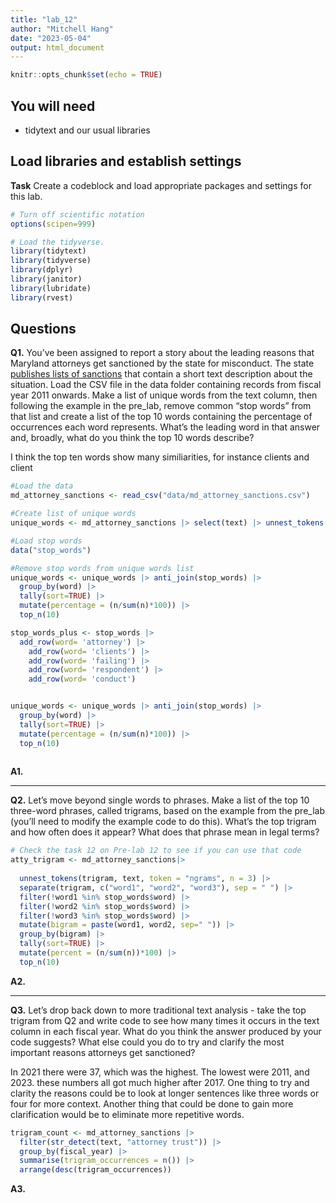 ```yaml
---
title: "lab_12"
author: "Mitchell Hang"
date: "2023-05-04"
output: html_document
---
```


```r
knitr::opts_chunk$set(echo = TRUE)
```

## You will need

-   tidytext and our usual libraries

## Load libraries and establish settings

**Task** Create a codeblock and load appropriate packages and settings for this lab.

```r
# Turn off scientific notation
options(scipen=999)

# Load the tidyverse.
library(tidytext)
library(tidyverse)
library(dplyr)
library(janitor)
library(lubridate)
library(rvest)
```

## Questions

**Q1.** You've been assigned to report a story about the leading reasons that Maryland attorneys get sanctioned by the state for misconduct. The state [publishes lists of sanctions](https://www.courts.state.md.us/attygrievance/sanctions) that contain a short text description about the situation. Load the CSV file in the data folder containing records from fiscal year 2011 onwards. Make a list of unique words from the text column, then following the example in the pre_lab, remove common "stop words" from that list and create a list of the top 10 words containing the percentage of occurrences each word represents. What's the leading word in that answer and, broadly, what do you think the top 10 words describe?

I think the top ten words show many similiarities, for instance clients and client

```r
#Load the data
md_attorney_sanctions <- read_csv("data/md_attorney_sanctions.csv")
```

```r
#Create list of unique words
unique_words <- md_attorney_sanctions |> select(text) |> unnest_tokens(word,text)
```

```r
#Load stop words
data("stop_words")
```

```r
#Remove stop words from unique words list
unique_words <- unique_words |> anti_join(stop_words) |>
  group_by(word) |>
  tally(sort=TRUE) |>
  mutate(percentage = (n/sum(n)*100)) |>
  top_n(10)

stop_words_plus <- stop_words |>
  add_row(word= 'attorney') |>
    add_row(word= 'clients') |>
    add_row(word= 'failing') |> 
    add_row(word= 'respondent') |>
    add_row(word= 'conduct')


unique_words <- unique_words |> anti_join(stop_words) |>
  group_by(word) |>
  tally(sort=TRUE) |>
  mutate(percentage = (n/sum(n)*100)) |>
  top_n(10)
  
```

**A1.**

------------------------------------------------------------------------

**Q2.** Let's move beyond single words to phrases. Make a list of the top 10 three-word phrases, called trigrams, based on the example from the pre_lab (you'll need to modify the example code to do this). What's the top trigram and how often does it appear? What does that phrase mean in legal terms?

```r
# Check the task 12 on Pre-lab 12 to see if you can use that code
atty_trigram <- md_attorney_sanctions|>
  
  unnest_tokens(trigram, text, token = "ngrams", n = 3) |>
  separate(trigram, c("word1", "word2", "word3"), sep = " ") |>
  filter(!word1 %in% stop_words$word) |>
  filter(!word2 %in% stop_words$word) |>
  filter(!word3 %in% stop_words$word) |>
  mutate(bigram = paste(word1, word2, sep=" ")) |>
  group_by(bigram) |>
  tally(sort=TRUE) |>
  mutate(percent = (n/sum(n))*100) |>
  top_n(10)
```

**A2.**

------------------------------------------------------------------------

**Q3.** Let's drop back down to more traditional text analysis - take the top trigram from Q2 and write code to see how many times it occurs in the text column in each fiscal year. What do you think the answer produced by your code suggests? What else could you do to try and clarify the most important reasons attorneys get sanctioned?

In 2021 there were 37, which was the highest. The lowest were 2011, and 2023. these numbers all got much higher after 2017. One thing to try and clarity the reasons could be to look at longer sentences like three words or four for more context. Another thing that could be done to gain more clarification would be to eliminate more repetitive words.

```r
trigram_count <- md_attorney_sanctions |>
  filter(str_detect(text, "attorney trust")) |>
  group_by(fiscal_year) |>
  summarise(trigram_occurrences = n()) |>
  arrange(desc(trigram_occurrences))


```

**A3.**

